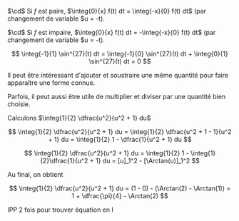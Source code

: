 

<Item type='methode' titre='utiliser les symétries de la courbe' searchDesc="astruce intégrale">

$\cd$ Si $f$ est paire, $\integ{0}{x} f(t) dt = \integ{-x}{0} f(t) dt$ (par changement de variable $u = -t).

$\cd$ Si $f$ est impaire, $\integ{0}{x} f(t) dt = -\integ{-x}{0} f(t) dt$ (par changement de variable $u = -t).
</Item>

<Hideable type='exemple' titre=''>

$$
\integ{-1}{1} \sin^{27}(t) dt = \integ{-1}{0} \sin^{27}(t) dt + \integ{0}{1} \sin^{27}(t) dt = 0
$$
</Hideable>


<Item type='methode' titre='ajouter et soustraire' searchDesc="astruce intégrale">

Il peut être intéressant d'ajouter et soustraire une même quantité pour faire apparaître une forme connue.

Parfois, il peut aussi être utile de multiplier et diviser par une quantité bien choisie.
</Item>

<Hideable type='exemple' titre=''>

Calculons $\integ{1}{2} \dfrac{u^2}{u^2 + 1} du$

$$
\integ{1}{2} \dfrac{u^2}{u^2 + 1} du = \integ{1}{2} \dfrac{u^2 + 1 - 1}{u^2 + 1} du =  \integ{1}{2} 1 - \dfrac{1}{u^2 + 1} du 
$$

<div class="p-2"></div>

$$
\integ{1}{2} \dfrac{u^2}{u^2 + 1} du =  \integ{1}{2} 1 - \integ{1}{2}\dfrac{1}{u^2 + 1} du = [u]_1^2 - [\Arctan(u)]_1^2 
$$

Au final, on obtient 

$$
\integ{1}{2} \dfrac{u^2}{u^2 + 1} du = (1 - 0) - (\Arctan(2) - \Arctan(1)) = 1 + \dfrac{\pi}{4} - \Arctan(2)
$$
</Hideable>


IPP 2 fois pour trouver équation en I

